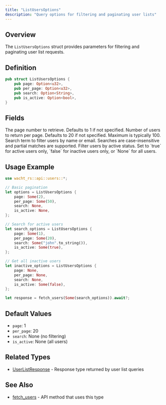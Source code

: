 ```yaml
---
title: "ListUsersOptions"
description: "Query options for filtering and paginating user lists"
---
```


## Overview

The `ListUsersOptions` struct provides parameters for filtering and paginating user list requests.

## Definition

```rust
pub struct ListUsersOptions {
    pub page: Option<u32>,
    pub per_page: Option<u32>,
    pub search: Option<String>,
    pub is_active: Option<bool>,
}
```

## Fields

<ParamField path="page" type="Option<u32>">
  The page number to retrieve. Defaults to 1 if not specified.
</ParamField>

<ParamField path="per_page" type="Option<u32>">
  Number of users to return per page. Defaults to 20 if not specified. Maximum is typically 100.
</ParamField>

<ParamField path="search" type="Option<String>">
  Search term to filter users by name or email. Searches are case-insensitive and partial matches are supported.
</ParamField>

<ParamField path="is_active" type="Option<bool>">
  Filter users by active status. Set to `true` for active users only, `false` for inactive users only, or `None` for all users.
</ParamField>

## Usage Example

```rust
use wacht_rs::api::users::*;

// Basic pagination
let options = ListUsersOptions {
    page: Some(2),
    per_page: Some(50),
    search: None,
    is_active: None,
};

// Search for active users
let search_options = ListUsersOptions {
    page: Some(1),
    per_page: Some(20),
    search: Some("john".to_string()),
    is_active: Some(true),
};

// Get all inactive users
let inactive_options = ListUsersOptions {
    page: None,
    per_page: None,
    search: None,
    is_active: Some(false),
};

let response = fetch_users(Some(search_options)).await?;
```

## Default Values

- `page`: 1
- `per_page`: 20
- `search`: None (no filtering)
- `is_active`: None (all users)

## Related Types

- [UserListResponse](/rust-sdk/types/user-list-response) - Response type returned by user list queries

## See Also

- [fetch_users](/rust-sdk/api/fetch-users) - API method that uses this type